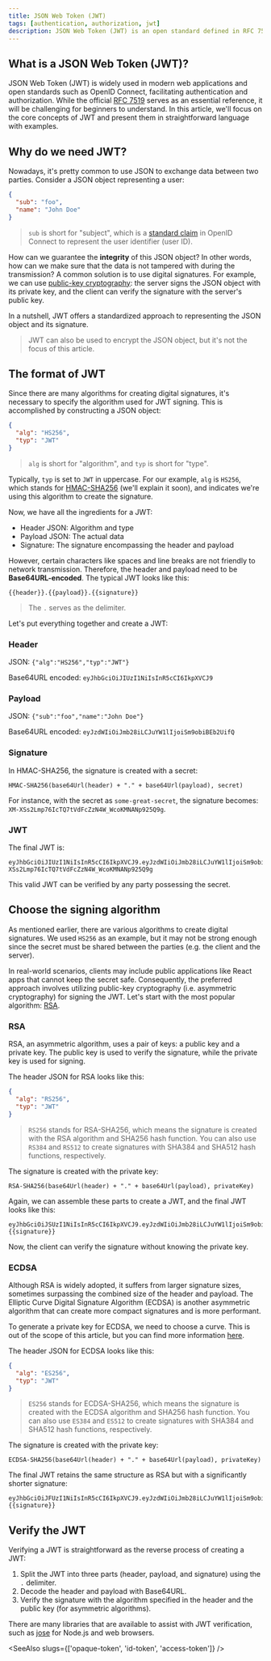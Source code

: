 ```yaml
---
title: JSON Web Token (JWT)
tags: [authentication, authorization, jwt]
description: JSON Web Token (JWT) is an open standard defined in RFC 7519 that enables secure communication between two parties. It is compact, URL-safe, and self-contained, making it ideal for transmitting authentication and authorization data between services.
---
```


## What is a JSON Web Token (JWT)?

JSON Web Token (JWT) is widely used in modern web applications and open standards such as OpenID Connect, facilitating authentication and authorization. While the official [RFC 7519](https://datatracker.ietf.org/doc/html/rfc7519) serves as an essential reference, it will be challenging for beginners to understand. In this article, we'll focus on the core concepts of JWT and present them in straightforward language with examples.

## Why do we need JWT?

Nowadays, it's pretty common to use JSON to exchange data between two parties. Consider a JSON object representing a user:

```json
{
  "sub": "foo",
  "name": "John Doe"
}
```

> `sub` is short for "subject", which is a [standard claim](https://openid.net/specs/openid-connect-core-1_0.html#StandardClaims) in OpenID Connect to represent the user identifier (user ID).

How can we guarantee the **integrity** of this JSON object? In other words, how can we make sure that the data is not tampered with during the transmission? A common solution is to use digital signatures. For example, we can use [public-key cryptography](https://en.wikipedia.org/wiki/Public-key_cryptography): the server signs the JSON object with its private key, and the client can verify the signature with the server's public key.

In a nutshell, JWT offers a standardized approach to representing the JSON object and its signature.

> JWT can also be used to encrypt the JSON object, but it's not the focus of this article.

## The format of JWT

Since there are many algorithms for creating digital signatures, it's necessary to specify the algorithm used for JWT signing. This is accomplished by constructing a JSON object:

```json
{
  "alg": "HS256",
  "typ": "JWT"
}
```

> `alg` is short for "algorithm", and `typ` is short for "type".

Typically, `typ` is set to `JWT` in uppercase. For our example, `alg` is `HS256`, which stands for [HMAC-SHA256](https://en.wikipedia.org/wiki/HMAC) (we'll explain it soon), and indicates we're using this algorithm to create the signature.

Now, we have all the ingredients for a JWT:

- Header JSON: Algorithm and type
- Payload JSON: The actual data
- Signature: The signature encompassing the header and payload

However, certain characters like spaces and line breaks are not friendly to network transmission. Therefore, the header and payload need to be **Base64URL-encoded**. The typical JWT looks like this:

```
{{header}}.{{payload}}.{{signature}}
```

> The `.` serves as the delimiter.

Let's put everything together and create a JWT:

### Header

JSON: `{"alg":"HS256","typ":"JWT"}`

Base64URL encoded: `eyJhbGciOiJIUzI1NiIsInR5cCI6IkpXVCJ9`

### Payload

JSON: `{"sub":"foo","name":"John Doe"}`

Base64URL encoded: `eyJzdWIiOiJmb28iLCJuYW1lIjoiSm9obiBEb2UifQ`

### Signature

In HMAC-SHA256, the signature is created with a secret:

```
HMAC-SHA256(base64Url(header) + "." + base64Url(payload), secret)
```

For instance, with the secret as `some-great-secret`, the signature becomes: `XM-XSs2Lmp76IcTQ7tVdFcZzN4W_WcoKMNANp925Q9g`.

### JWT

The final JWT is:

```
eyJhbGciOiJIUzI1NiIsInR5cCI6IkpXVCJ9.eyJzdWIiOiJmb28iLCJuYW1lIjoiSm9obiBEb2UifQ.XM-XSs2Lmp76IcTQ7tVdFcZzN4W_WcoKMNANp925Q9g
```

This valid JWT can be verified by any party possessing the secret.

## Choose the signing algorithm

As mentioned earlier, there are various algorithms to create digital signatures. We used `HS256` as an example, but it may not be strong enough since the secret must be shared between the parties (e.g. the client and the server).

In real-world scenarios, clients may include public applications like React apps that cannot keep the secret safe. Consequently, the preferred approach involves utilizing public-key cryptography (i.e. asymmetric cryptography) for signing the JWT. Let's start with the most popular algorithm: [RSA](https://en.wikipedia.org/wiki/RSA_cryptosystem).

### RSA

RSA, an asymmetric algorithm, uses a pair of keys: a public key and a private key. The public key is used to verify the signature, while the private key is used for signing.

The header JSON for RSA looks like this:

```json
{
  "alg": "RS256",
  "typ": "JWT"
}
```

> `RS256` stands for RSA-SHA256, which means the signature is created with the RSA algorithm and SHA256 hash function. You can also use `RS384` and `RS512` to create signatures with SHA384 and SHA512 hash functions, respectively.

The signature is created with the private key:

```
RSA-SHA256(base64Url(header) + "." + base64Url(payload), privateKey)
```

Again, we can assemble these parts to create a JWT, and the final JWT looks like this:

```
eyJhbGciOiJSUzI1NiIsInR5cCI6IkpXVCJ9.eyJzdWIiOiJmb28iLCJuYW1lIjoiSm9obiBEb2UifQ.{{signature}}
```

Now, the client can verify the signature without knowing the private key.

### ECDSA

Although RSA is widely adopted, it suffers from larger signature sizes, sometimes surpassing the combined size of the header and payload. The Elliptic Curve Digital Signature Algorithm (ECDSA) is another asymmetric algorithm that can create more compact signatures and is more performant.

To generate a private key for ECDSA, we need to choose a curve. This is out of the scope of this article, but you can find more information [here](https://en.wikipedia.org/wiki/Elliptic-curve_cryptography#Elliptic_Curve_Digital_Signature_Algorithm).

The header JSON for ECDSA looks like this:

```json
{
  "alg": "ES256",
  "typ": "JWT"
}
```

> `ES256` stands for ECDSA-SHA256, which means the signature is created with the ECDSA algorithm and SHA256 hash function. You can also use `ES384` and `ES512` to create signatures with SHA384 and SHA512 hash functions, respectively.

The signature is created with the private key:

```
ECDSA-SHA256(base64Url(header) + "." + base64Url(payload), privateKey)
```

The final JWT retains the same structure as RSA but with a significantly shorter signature:

```
eyJhbGciOiJFUzI1NiIsInR5cCI6IkpXVCJ9.eyJzdWIiOiJmb28iLCJuYW1lIjoiSm9obiBEb2UifQ.{{signature}}
```

## Verify the JWT

Verifying a JWT is straightforward as the reverse process of creating a JWT:

1. Split the JWT into three parts (header, payload, and signature) using the `.` delimiter.
2. Decode the header and payload with Base64URL.
3. Verify the signature with the algorithm specified in the header and the public key (for asymmetric algorithms).

There are many libraries that are available to assist with JWT verification, such as [jose](https://github.com/panva/jose) for Node.js and web browsers.

<SeeAlso slugs={['opaque-token', 'id-token', 'access-token']} />
